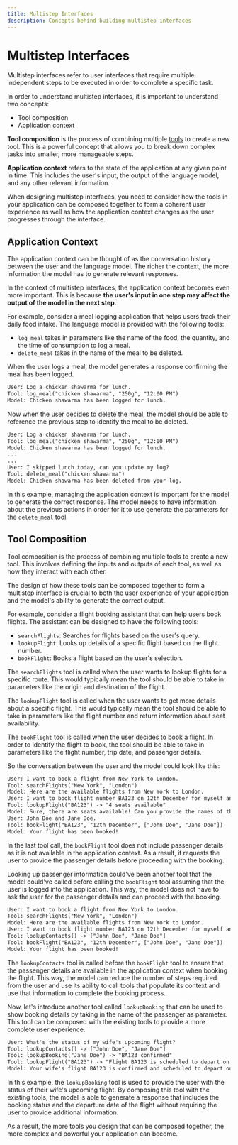 ```yaml
---
title: Multistep Interfaces
description: Concepts behind building multistep interfaces
---
```


# Multistep Interfaces

Multistep interfaces refer to user interfaces that require multiple independent steps to be executed in order to complete a specific task.

In order to understand multistep interfaces, it is important to understand two concepts:

- Tool composition
- Application context

**Tool composition** is the process of combining multiple [tools](/docs/ai-toolkit-core/tools-and-tool-calling) to create a new tool. This is a powerful concept that allows you to break down complex tasks into smaller, more manageable steps.

**Application context** refers to the state of the application at any given point in time. This includes the user's input, the output of the language model, and any other relevant information.

When designing multistep interfaces, you need to consider how the tools in your application can be composed together to form a coherent user experience as well as how the application context changes as the user progresses through the interface.

## Application Context

The application context can be thought of as the conversation history between the user and the language model. The richer the context, the more information the model has to generate relevant responses.

In the context of multistep interfaces, the application context becomes even more important. This is because **the user's input in one step may affect the output of the model in the next step**.

For example, consider a meal logging application that helps users track their daily food intake. The language model is provided with the following tools:

- `log_meal` takes in parameters like the name of the food, the quantity, and the time of consumption to log a meal.
- `delete_meal` takes in the name of the meal to be deleted.

When the user logs a meal, the model generates a response confirming the meal has been logged.

```txt highlight="2"
User: Log a chicken shawarma for lunch.
Tool: log_meal("chicken shawarma", "250g", "12:00 PM")
Model: Chicken shawarma has been logged for lunch.
```

Now when the user decides to delete the meal, the model should be able to reference the previous step to identify the meal to be deleted.

```txt highlight="7"
User: Log a chicken shawarma for lunch.
Tool: log_meal("chicken shawarma", "250g", "12:00 PM")
Model: Chicken shawarma has been logged for lunch.
...
...
User: I skipped lunch today, can you update my log?
Tool: delete_meal("chicken shawarma")
Model: Chicken shawarma has been deleted from your log.
```

In this example, managing the application context is important for the model to generate the correct response. The model needs to have information about the previous actions in order for it to use generate the parameters for the `delete_meal` tool.

## Tool Composition

Tool composition is the process of combining multiple tools to create a new tool. This involves defining the inputs and outputs of each tool, as well as how they interact with each other.

The design of how these tools can be composed together to form a multistep interface is crucial to both the user experience of your application and the model's ability to generate the correct output.

For example, consider a flight booking assistant that can help users book flights. The assistant can be designed to have the following tools:

- `searchFlights`: Searches for flights based on the user's query.
- `lookupFlight`: Looks up details of a specific flight based on the flight number.
- `bookFlight`: Books a flight based on the user's selection.

The `searchFlights` tool is called when the user wants to lookup flights for a specific route. This would typically mean the tool should be able to take in parameters like the origin and destination of the flight.

The `lookupFlight` tool is called when the user wants to get more details about a specific flight. This would typically mean the tool should be able to take in parameters like the flight number and return information about seat availability.

The `bookFlight` tool is called when the user decides to book a flight. In order to identify the flight to book, the tool should be able to take in parameters like the flight number, trip date, and passenger details.

So the conversation between the user and the model could look like this:

```txt highlight="8"
User: I want to book a flight from New York to London.
Tool: searchFlights("New York", "London")
Model: Here are the available flights from New York to London.
User: I want to book flight number BA123 on 12th December for myself and my wife.
Tool: lookupFlight("BA123") -> "4 seats available"
Model: Sure, there are seats available! Can you provide the names of the passengers?
User: John Doe and Jane Doe.
Tool: bookFlight("BA123", "12th December", ["John Doe", "Jane Doe"])
Model: Your flight has been booked!
```

In the last tool call, the `bookFlight` tool does not include passenger details as it is not available in the application context. As a result, it requests the user to provide the passenger details before proceeding with the booking.

Looking up passenger information could've been another tool that the model could've called before calling the `bookFlight` tool assuming that the user is logged into the application. This way, the model does not have to ask the user for the passenger details and can proceed with the booking.

```txt highlight="5,6"
User: I want to book a flight from New York to London.
Tool: searchFlights("New York", "London")
Model: Here are the available flights from New York to London.
User: I want to book flight number BA123 on 12th December for myself an my wife.
Tool: lookupContacts() -> ["John Doe", "Jane Doe"]
Tool: bookFlight("BA123", "12th December", ["John Doe", "Jane Doe"])
Model: Your flight has been booked!
```

The `lookupContacts` tool is called before the `bookFlight` tool to ensure that the passenger details are available in the application context when booking the flight. This way, the model can reduce the number of steps required from the user and use its ability to call tools that populate its context and use that information to complete the booking process.

Now, let's introduce another tool called `lookupBooking` that can be used to show booking details by taking in the name of the passenger as parameter. This tool can be composed with the existing tools to provide a more complete user experience.

```txt highlight="2-4"
User: What's the status of my wife's upcoming flight?
Tool: lookupContacts() -> ["John Doe", "Jane Doe"]
Tool: lookupBooking("Jane Doe") -> "BA123 confirmed"
Tool: lookupFlight("BA123") -> "Flight BA123 is scheduled to depart on 12th December."
Model: Your wife's flight BA123 is confirmed and scheduled to depart on 12th December.
```

In this example, the `lookupBooking` tool is used to provide the user with the status of their wife's upcoming flight. By composing this tool with the existing tools, the model is able to generate a response that includes the booking status and the departure date of the flight without requiring the user to provide additional information.

As a result, the more tools you design that can be composed together, the more complex and powerful your application can become.

